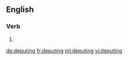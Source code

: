 ==English==

===Verb===
{{head|en|present participle}}

# {{present participle of|depute|lang=en|nocat=1}}

[[de:deputing]]
[[fr:deputing]]
[[ml:deputing]]
[[vi:deputing]]